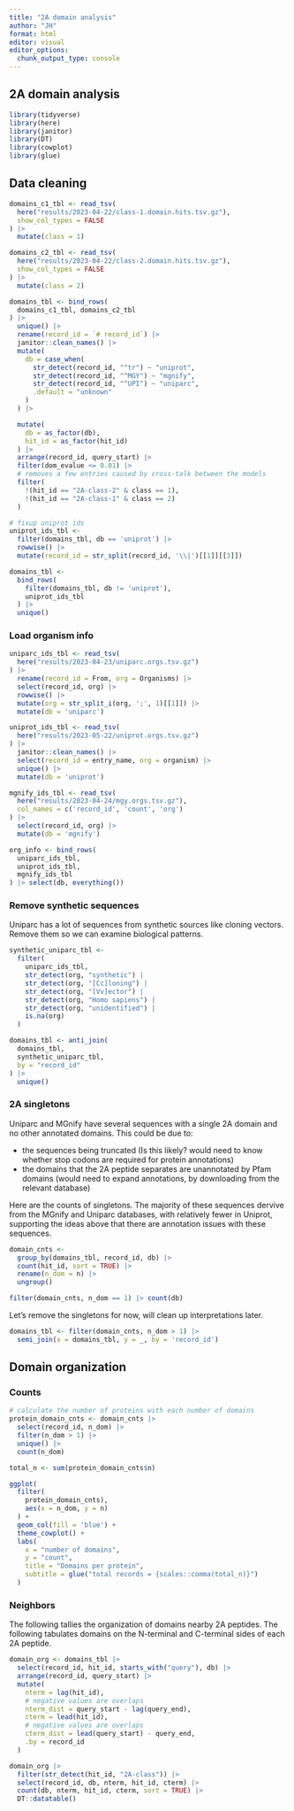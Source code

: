 ```yaml
---
title: "2A domain analysis"
author: "JH"
format: html
editor: visual
editor_options: 
  chunk_output_type: console
---
```


## 2A domain analysis

```r
library(tidyverse)
library(here)
library(janitor)
library(DT)
library(cowplot)
library(glue)
```

## Data cleaning

```r
domains_c1_tbl <- read_tsv(
  here("results/2023-04-22/class-1.domain.hits.tsv.gz"),
  show_col_types = FALSE
) |>
  mutate(class = 1)

domains_c2_tbl <- read_tsv(
  here("results/2023-04-22/class-2.domain.hits.tsv.gz"),
  show_col_types = FALSE
) |>
  mutate(class = 2)

domains_tbl <- bind_rows(
  domains_c1_tbl, domains_c2_tbl
) |>
  unique() |>
  rename(record_id = `# record_id`) |>
  janitor::clean_names() |>
  mutate(
    db = case_when(
      str_detect(record_id, "^tr") ~ "uniprot",
      str_detect(record_id, "^MGY") ~ "mgnify",
      str_detect(record_id, "^UPI") ~ "uniparc",
      .default = "unknown"
    )
  ) |>

  mutate(
    db = as_factor(db),
    hit_id = as_factor(hit_id)
  ) |>
  arrange(record_id, query_start) |>
  filter(dom_evalue <= 0.01) |>
  # removes a few entries caused by cross-talk between the models
  filter(
    !(hit_id == "2A-class-2" & class == 1),
    !(hit_id == "2A-class-1" & class == 2)
  )

# fixup uniprot ids
uniprot_ids_tbl <-
  filter(domains_tbl, db == 'uniprot') |>
  rowwise() |>
  mutate(record_id = str_split(record_id, '\\|')[[1]][[3]])

domains_tbl <-
  bind_rows(
    filter(domains_tbl, db != 'uniprot'),
    uniprot_ids_tbl
  ) |> 
  unique()
```

### Load organism info

```r
uniparc_ids_tbl <- read_tsv(
  here("results/2023-04-23/uniparc.orgs.tsv.gz")
) |>
  rename(record_id = From, org = Organisms) |>
  select(record_id, org) |>
  rowwise() |>
  mutate(org = str_split_i(org, ';', 1)[[1]]) |>
  mutate(db = 'uniparc')

uniprot_ids_tbl <- read_tsv(
  here("results/2023-05-22/uniprot.orgs.tsv.gz")
) |>
  janitor::clean_names() |>
  select(record_id = entry_name, org = organism) |>
  unique() |>
  mutate(db = 'uniprot')

mgnify_ids_tbl <- read_tsv(
  here("results/2023-04-24/mgy.orgs.tsv.gz"),
  col_names = c('record_id', 'count', 'org')
) |>
  select(record_id, org) |>
  mutate(db = 'mgnify')

org_info <- bind_rows(
  uniparc_ids_tbl,
  uniprot_ids_tbl,
  mgnify_ids_tbl
) |> select(db, everything())
```

### Remove synthetic sequences

Uniparc has a lot of sequences from synthetic sources like cloning vectors. Remove them so we can examine biological patterns.

```r
synthetic_uniparc_tbl <-
  filter(
    uniparc_ids_tbl,
    str_detect(org, "synthetic") |
    str_detect(org, "[Cc]loning") |
    str_detect(org, "[Vv]ector") |
    str_detect(org, "Homo sapiens") |
    str_detect(org, "unidentified") |
    is.na(org) 
  )

domains_tbl <- anti_join(
  domains_tbl,
  synthetic_uniparc_tbl,
  by = "record_id"
) |> 
  unique()
```


### 2A singletons

Uniparc and MGnify have several sequences with a single 2A domain and no other annotated domains. This could be due to:

- the sequences being truncated (Is this likely? would need to know whether stop codons are required for protein annotations)
- the domains that the 2A peptide separates are unannotated by Pfam domains (would need to expand annotations, by downloading from the relevant database)

Here are the counts of singletons. The majority of these sequences dervive from the MGnify and Uniparc databases, with relatively fewer in Uniprot, supporting the ideas above that there are annotation issues with these sequences.

```r
domain_cnts <-
  group_by(domains_tbl, record_id, db) |>
  count(hit_id, sort = TRUE) |>
  rename(n_dom = n) |>
  ungroup()
```

```r
filter(domain_cnts, n_dom == 1) |> count(db)
```

Let's remove the singletons for now, will clean up interpretations later.

```r
domains_tbl <- filter(domain_cnts, n_dom > 1) |>
  semi_join(x = domains_tbl, y = _, by = 'record_id')
```

## Domain organization

### Counts

```r
# calculate the number of proteins with each number of domains
protein_domain_cnts <- domain_cnts |>
  select(record_id, n_dom) |>
  filter(n_dom > 1) |>
  unique() |>
  count(n_dom)

total_n <- sum(protein_domain_cnts$n)

ggplot(
  filter(
    protein_domain_cnts),
    aes(x = n_dom, y = n)
  ) +
  geom_col(fill = 'blue') +
  theme_cowplot() +
  labs(
    x = "number of domains",
    y = "count",
    title = "Domains per protein",
    subtitle = glue("total records = {scales::comma(total_n)}")
  )
```

### Neighbors

The following tallies the organization of domains nearby 2A peptides. The following tabulates domains on the N-terminal and C-terminal sides of each 2A peptide.

```r
domain_org <- domains_tbl |>
  select(record_id, hit_id, starts_with("query"), db) |>
  arrange(record_id, query_start) |>
  mutate(
    nterm = lag(hit_id),
    # negative values are overlaps
    nterm_dist = query_start - lag(query_end),
    cterm = lead(hit_id),
    # negative values are overlaps
    cterm_dist = lead(query_start) - query_end,
    .by = record_id
  )

domain_org |>
  filter(str_detect(hit_id, "2A-class")) |>
  select(record_id, db, nterm, hit_id, cterm) |>
  count(db, nterm, hit_id, cterm, sort = TRUE) |>
  DT::datatable()
```
